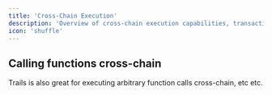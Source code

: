 ```yaml
---
title: 'Cross-Chain Execution'
description: 'Overview of cross-chain execution capabilities, transaction routing, and multi-blockchain coordination mechanisms'
icon: 'shuffle'
---
```


## Calling functions cross-chain

Trails is also great for executing arbitrary function calls cross-chain, etc etc.